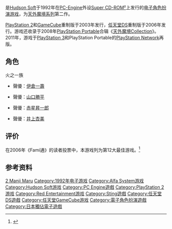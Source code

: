 {{NoteTA
| G1=Games
}}
{{Infobox VG
| title = 天外魔境II 萬丸
| image =
| caption =
| japanese = 天外魔境II 卍MARU
| english =
| original =
| genre = [[电子角色扮演游戏|角色扮演]]
| platforms = [[PC-Engine|PC-Engine]] [[Super_CD-ROM²|Super CD-ROM²]]、[[PlayStation_2|PlayStation 2]]、[[GameCube|GameCube]]、[[任天堂DS|任天堂DS]]
| developer = [[Hudson_Soft|Hudson Soft]]<br />[[Red_Entertainment|Red Entertainment]]<br />[[Alfa_System|Alfa System]]（PCE）<br />[[Sting_(遊戲公司)|Sting]]（PS2、GC、DS）<br />朱雀（DS）
| publisher = {{vgrelease|JP|Hudson Soft}}
| director = [[桝田省治|桝田省治]]
| producer =
| designer = [[广井王子|广井王子]]
| writer = P. H. Chata（原作）<br />桝田省治（剧本）
| programmer = 岩崎启真
| composer = [[久石让|久石让]]、[[福田裕彦|福田裕彦]]
| artist = [[天城秀行|天城秀行]]
| series = [[天外魔境系列|天外魔境系列]]
| engine =
| modes = [[单人电子游戏|单人]]
| released = {{Infobox VG/C|1992年3月26日| '''Super CD-ROM²'''{{Vgrelease|JP|1992年3月26日|JP|2011年3月17日（PSN）}}'''PlayStation 2'''{{Vgrelease|JP|2003年10月2日}}'''GameCube'''{{Vgrelease|JP|2003年9月25日}}'''任天堂DS'''{{Vgrelease|JP|2006年3月9日}} }}
}}

{{vgname|天外魔境II 万丸|ja=天外魔境II 卍MARU}}是[[Hudson_Soft|Hudson Soft]]于1992年在[[PC-Engine|PC-Engine]]外设[[Super_CD-ROM²|Super CD-ROM²]]上发行的[[电子角色扮演游戏|电子角色扮演游戏]]，为[[天外魔境系列|天外魔境系列]]第二作。

[[PlayStation_2|PlayStation 2]]和[[GameCube|GameCube]]重制版于2003年发行，[[任天堂DS|任天堂DS]]重制版于2006年发行。游戏还收录于2008年[[PlayStation_Portable|PlayStation Portable]]合辑《[[天外魔境Collection|天外魔境Collection]]》。2011年，游戏于[[PlayStation_3|PlayStation 3]]和PlayStation Portable的[[PlayStation_Network|PlayStation Network]]再版。

== 角色 ==

; 火之一族
* {{nihongo|战国萬丸|戦国卍丸}} 聲優：[[伊倉一壽|伊倉一壽]]
* {{nihongo|歌舞技團十郎|カブキ團十郎}}聲優：[[山口勝平|山口勝平]]
* {{nihongo|極樂太郎|極楽太郎}} 聲優：[[赤星昇一郎|赤星昇一郎]]
* {{nihongo|絹|絹}} 聲優：[[井上杏美|井上杏美]]

==评价==
在2006年《Fami通》的读者投票中，本游戏列为第12大最佳游戏。<ref>{{cite web |date=March 3, 2006 |title=Japan Votes on All Time Top 100 |url=http://www.next-gen.biz/features/japan-votes-all-time-top-100?page=0%252C1 |work=Edge-Online.com |accessdate=2008-12-13 |deadurl=yes |archiveurl=https://web.archive.org/web/20090731213541/http://www.next-gen.biz/features/japan-votes-all-time-top-100?page=0%2C1 |archivedate=2009-07-31 }}</ref>

==参考资料==
{{Reflist}}

{{天外魔境系列}}

{{DEFAULTSORT:Tengai Makyou 2 Manji Maru}}
[[Category:天外魔境系列|2 Manji Maru]]
[[Category:1992年电子游戏|Category:1992年电子游戏]]
[[Category:Alfa_System游戏|Category:Alfa System游戏]]
[[Category:Hudson_Soft游戏|Category:Hudson Soft游戏]]
[[Category:PC_Engine遊戲|Category:PC Engine遊戲]]
[[Category:PlayStation_2游戏|Category:PlayStation 2游戏]]
[[Category:Red_Entertainment游戏|Category:Red Entertainment游戏]]
[[Category:Sting遊戲|Category:Sting遊戲]]
[[Category:任天堂DS遊戲|Category:任天堂DS遊戲]]
[[Category:任天堂GameCube游戏|Category:任天堂GameCube游戏]]
[[Category:電子角色扮演遊戲|Category:電子角色扮演遊戲]]
[[Category:日本獨佔電子遊戲|Category:日本獨佔電子遊戲]]